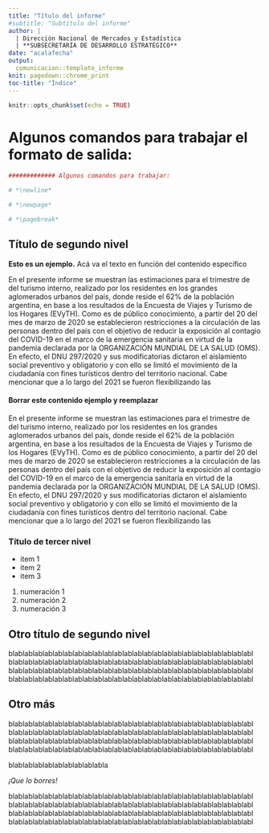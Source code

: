 ```yaml
---
title: "Título del informe"
#subtitle: "Subtítulo del informe"
author: |
  | Dirección Nacional de Mercados y Estadística
  | **SUBSECRETARÍA DE DESARROLLO ESTRATÉGICO**
date: "acalafecha"
output:
  comunicacion::template_informe
knit: pagedown::chrome_print
toc-title: "Índice"
---
```


```r
knitr::opts_chunk$set(echo = TRUE)
```


# Algunos comandos para trabajar el formato de salida: {-}

```r
############# Algunos comandos para trabajar:

# *\newline*

# *\newpage*

# *\pagebreak*

```

## Título de segundo nivel {-}

**Esto es un ejemplo.** Acá va el texto en función del contenido específico


En el presente informe se muestran las estimaciones para el trimestre de del turismo interno,
realizado por los residentes en los grandes aglomerados urbanos del país, donde reside el
62% de la población argentina, en base a los resultados de la Encuesta de Viajes y Turismo de
los Hogares (EVyTH).
Como es de público conocimiento, a partir del 20 del mes de marzo de 2020 se establecieron
restricciones a la circulación de las personas dentro del país con el objetivo de reducir la
exposición al contagio del COVID-19 en el marco de la emergencia sanitaria en virtud de la
pandemia declarada por la ORGANIZACIÓN MUNDIAL DE LA SALUD (OMS). En
efecto, el DNU 297/2020 y sus modificatorias dictaron el aislamiento social preventivo y
obligatorio y con ello se limitó el movimiento de la ciudadanía con fines turísticos dentro del
territorio nacional. Cabe mencionar que a lo largo del 2021 se fueron flexibilizando las

#### Borrar este contenido ejemplo y reemplazar


En el presente informe se muestran las estimaciones para el trimestre de del turismo interno,
realizado por los residentes en los grandes aglomerados urbanos del país, donde reside el
62% de la población argentina, en base a los resultados de la Encuesta de Viajes y Turismo de
los Hogares (EVyTH).
Como es de público conocimiento, a partir del 20 del mes de marzo de 2020 se establecieron
restricciones a la circulación de las personas dentro del país con el objetivo de reducir la
exposición al contagio del COVID-19 en el marco de la emergencia sanitaria en virtud de la
pandemia declarada por la ORGANIZACIÓN MUNDIAL DE LA SALUD (OMS). En
efecto, el DNU 297/2020 y sus modificatorias dictaron el aislamiento social preventivo y
obligatorio y con ello se limitó el movimiento de la ciudadanía con fines turísticos dentro del
territorio nacional. Cabe mencionar que a lo largo del 2021 se fueron flexibilizando las


### Título de tercer nivel {-}

+ item 1
+ item 2
+ item 3

1. numeración 1
2. numeración 2
3. numeración 3

## Otro título de segundo nivel {-}


blablablablablablablablablablablablablablablablablablablablablablablablabl
blablablablablablablablablablablablablablablablablablablablablablablablabl
blablablablablablablablablablablablablablablablablablablablablablablablabl
blablablablablablablablablablablablablablablablablablablablablablablablabl

## Otro más

blablablablablablablablablablablablablablablablablablablablablablablablabl
blablablablablablablablablablablablablablablablablablablablablablablablabl
blablablablablablablablablablablablablablablablablablablablablablablablabl
blablablablablablablablablablablablablablablablablablablablablablablablabl

blablablablablablablablablabla

_¡Que lo borres!_


blablablablablablablablablablablablablablablablablablablablablablablablabl
blablablablablablablablablablablablablablablablablablablablablablablablabl
blablablablablablablablablablablablablablablablablablablablablablablablabl
blablablablablablablablablablablablablablablablablablablablablablablablabl
